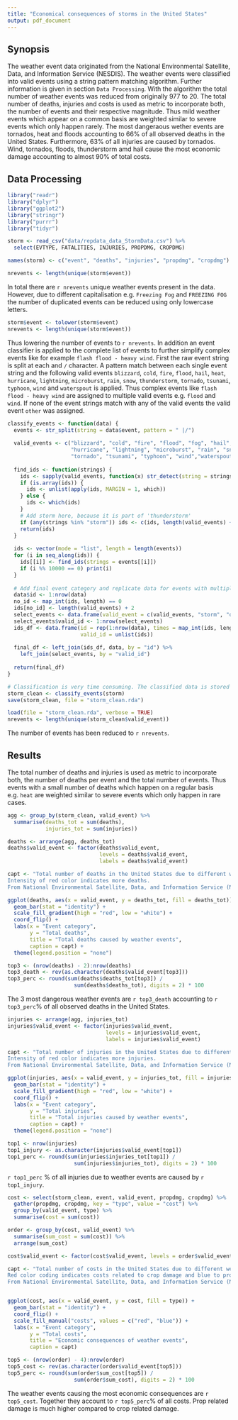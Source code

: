 ```yaml
---
title: "Economical consequences of storms in the United States"
output: pdf_document
---
```


## Synopsis

The weather event data originated from the National Environmental Satellite, Data, and Information Service (NESDIS). The weather events were classified into valid events using a string pattern matching algorithm. Further information is given in section `Data Processing`. With the algorithm the total number of weather events was reduced from originally 977 to 20. The total number of deaths, injuries and costs is used as metric to incorporate both, the number of events and their respective magnitude. Thus mild weather events which appear on a common basis are weighted similar to severe events which only happen rarely. The most dangeraous wether events are tornados, heat and floods accounting to 66% of all observed deaths in the United States. Furthermore, 63% of all injuries are caused by tornados. Wind, tornados, floods, thunderstorm amd hail cause the most economic damage accounting to almost 90% of total costs.

## Data Processing

```r
library("readr")
library("dplyr")
library("ggplot2")
library("stringr")
library("purrr")
library("tidyr")

storm <- read_csv("data/repdata_data_StormData.csv") %>% 
  select(EVTYPE, FATALITIES, INJURIES, PROPDMG, CROPDMG)

names(storm) <- c("event", "deaths", "injuries", "propdmg", "cropdmg")

nrevents <- length(unique(storm$event))
```

In total there are `r nrevents` unique weather events present in the data. However, due to different capitalisation
e.g. `Freezing Fog` and `FREEZING FOG` the number of duplicated events can be reduced using only
lowercase letters.

```r
storm$event <- tolower(storm$event)
nrevents <- length(unique(storm$event))
```

Thus lowering the number of events to `r nrevents`. In addition an event classifier is applied to the complete list of
events to further simplify complex events like for example `flash flood - heavy wind`. First the
raw event string is split at each ` ` and `/` character. A pattern match between each single event string and the following valid
events `blizzard`, `cold`, `fire`, `flood`, `hail`, `heat`, `hurricane`, `lightning`, `microburst`, `rain`, `snow`, 
`thunderstorm`, `tornado`, `tsunami`, `typhoon`, `wind` and `waterspout`
is applied. Thus complex events like `flash flood - heavy wind` are assigned to multiple valid events e.g. `flood` and `wind`.
If none of the event strings match with any of the valid events the valid event `other` was assigned.

```r
classify_events <- function(data) {
  events <- str_split(string = data$event, pattern = " |/")
  
  valid_events <- c("blizzard", "cold", "fire", "flood", "fog", "hail", "heat", 
                    "hurricane", "lightning", "microburst", "rain", "snow", "thunderstorm", 
                    "tornado", "tsunami", "typhoon", "wind","waterspout")
  
  find_ids <- function(strings) {
    ids <- sapply(valid_events, function(x) str_detect(string = strings, pattern = x))
    if (is.array(ids)) {
      ids <- unlist(apply(ids, MARGIN = 1, which))
    } else {
      ids <- which(ids)
    }
    # Add storm here, because it is part of 'thunderstorm'
    if (any(strings %in% "storm")) ids <- c(ids, length(valid_events) + 1)
    return(ids) 
  }
  
  ids <- vector(mode = "list", length = length(events))
  for (i in seq_along(ids)) {
    ids[[i]] <- find_ids(strings = events[[i]])
    if (i %% 10000 == 0) print(i)
  }
  
  # Add final event category and replicate data for events with multiple entries
  data$id <- 1:nrow(data)
  no_id <- map_int(ids, length) == 0
  ids[no_id] <- length(valid_events) + 2
  select_events <- data.frame(valid_event = c(valid_events, "storm", "other"))
  select_events$valid_id <- 1:nrow(select_events)
  ids_df <- data.frame(id = rep(1:nrow(data), times = map_int(ids, length)), 
                       valid_id = unlist(ids))
  
  final_df <- left_join(ids_df, data, by = "id") %>% 
    left_join(select_events, by = "valid_id")
  
  return(final_df)
}
```


```r
# Classification is very time consuming. The classified data is stored in storm_clean.Rda
storm_clean <- classify_events(storm)
save(storm_clean, file = "storm_clean.rda")
```


```r
load(file = "storm_clean.rda", verbose = TRUE)
nrevents <- length(unique(storm_clean$valid_event))
```

The number of events has been reduced to `r nrevents`.

## Results

The total number of deaths and injuries is used as metric to incorporate both, the number of deaths per event and the total number of events. Thus events with a 
small number of deaths which happen on a regular basis e.g. `heat` are weighted similar to severe events which only happen in rare cases. 

```r
agg <- group_by(storm_clean, valid_event) %>% 
  summarise(deaths_tot = sum(deaths),
            injuries_tot = sum(injuries))

deaths <- arrange(agg, deaths_tot)
deaths$valid_event <- factor(deaths$valid_event, 
                             levels = deaths$valid_event, 
                             labels = deaths$valid_event)

capt <- "Total number of deaths in the United States due to different weather events. 
Intensity of red color indicates more deaths. 
From National Environmental Satellite, Data, and Information Service (NESDIS)"

ggplot(deaths, aes(x = valid_event, y = deaths_tot, fill = deaths_tot)) +
  geom_bar(stat = "identity") +
  scale_fill_gradient(high = "red", low = "white") +
  coord_flip() +
  labs(x = "Event category", 
       y = "Total deaths",
       title = "Total deaths caused by weather events",
       caption = capt) +
  theme(legend.position = "none")

top3 <- (nrow(deaths) - 2):nrow(deaths)
top3_death <- rev(as.character(deaths$valid_event[top3]))
top3_perc <- round(sum(deaths$deaths_tot[top3]) / 
                     sum(deaths$deaths_tot), digits = 2) * 100
```

The 3 most dangerous weather events are `r top3_death` accounting to `r top3_perc`% of all observed deaths in the United States. 

```r
injuries <- arrange(agg, injuries_tot)
injuries$valid_event <- factor(injuries$valid_event, 
                               levels = injuries$valid_event, 
                               labels = injuries$valid_event)

capt <- "Total number of injuries in the United States due to different weather events. 
Intensity of red color indicates more injuries. 
From National Environmental Satellite, Data, and Information Service (NESDIS)"

ggplot(injuries, aes(x = valid_event, y = injuries_tot, fill = injuries_tot)) +
  geom_bar(stat = "identity") +
  scale_fill_gradient(high = "red", low = "white") +
  coord_flip() +
  labs(x = "Event category", 
       y = "Total injuries",
       title = "Total injuries caused by weather events",
       caption = capt) +
  theme(legend.position = "none")
```

```r
top1 <- nrow(injuries)
top1_injury <- as.character(injuries$valid_event[top1])
top1_perc <- round(sum(injuries$injuries_tot[top1]) / 
                     sum(injuries$injuries_tot), digits = 2) * 100
```

`r top1_perc` % of all injuries due to weather events are caused by `r top1_injury`.

```r
cost <- select(storm_clean, event, valid_event, propdmg, cropdmg) %>% 
  gather(propdmg, cropdmg, key = "type", value = "cost") %>% 
  group_by(valid_event, type) %>% 
  summarise(cost = sum(cost))

order <- group_by(cost, valid_event) %>% 
  summarise(sum_cost = sum(cost)) %>% 
  arrange(sum_cost)

cost$valid_event <- factor(cost$valid_event, levels = order$valid_event)

capt <- "Total number of costs in the United States due to different weather events. 
Red color coding indicates costs related to crop damage and blue to prop damage. 
From National Environmental Satellite, Data, and Information Service (NESDIS)"


ggplot(cost, aes(x = valid_event, y = cost, fill = type)) +
  geom_bar(stat = "identity") +
  coord_flip() +
  scale_fill_manual("costs", values = c("red", "blue")) +
  labs(x = "Event category", 
       y = "Total costs",
       title = "Economic consequences of weather events",
       caption = capt)
```

```r
top5 <- (nrow(order) - 4):nrow(order)
top5_cost <- rev(as.character(order$valid_event[top5]))
top5_perc <- round(sum(order$sum_cost[top5]) / 
                     sum(order$sum_cost), digits = 2) * 100
```

The weather events causing the most economic consequences are `r top5_cost`. Together they account to `r top5_perc`% of all costs. Prop related damage is much higher compared to crop related damage.